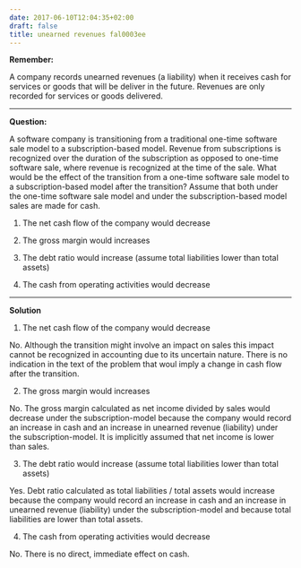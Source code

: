 ```yaml
---
date: 2017-06-10T12:04:35+02:00
draft: false
title: unearned revenues fal0003ee
---
```


**Remember:**

A company records unearned revenues (a liability) when it receives cash for services or goods that will be deliver in the future. Revenues are only recorded for services or goods delivered.

***

**Question:**

A software company is transitioning from a traditional one-time software sale model to a subscription-based model. Revenue from subscriptions is recognized over the duration of the subscription as opposed to one-time software sale, where revenue is recognized at the time of the sale. What would be the effect of the transition from a one-time software sale model to a subscription-based model after the transition? Assume that both under the one-time software sale model and under the subscription-based model sales are made for cash.

1. The net cash flow of the company would decrease

2. The gross margin would increases 

3. The debt ratio would increase (assume total liabilities lower than total assets)

4. The cash from operating activities would decrease 

***

**Solution**

1. The net cash flow of the company would decrease

No. Although the transition might involve an impact on sales this impact cannot be recognized in accounting due to its uncertain nature. There is no indication in the text of the problem that woul imply a change in cash flow after the transition. 

2. The gross margin would increases 

No. The gross margin calculated as net income divided by sales would decrease under the subscription-model because the company would record an increase in cash and an increase in unearned revenue (liability) under the subscription-model. It is implicitly assumed that net income is lower than sales.

3. The debt ratio would increase (assume total liabilities lower than total assets)

Yes. Debt ratio calculated as total liabilities / total assets would increase because the company would record an increase in cash and an increase in unearned revenue (liability) under the subscription-model and because total liabilities are lower than total assets.  

4. The cash from operating activities would decrease 

No. There is no direct, immediate effect on cash.
